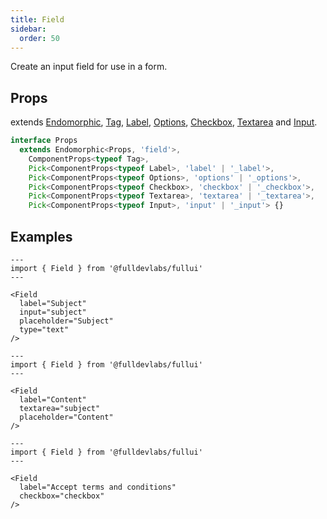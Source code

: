 ```yaml
---
title: Field
sidebar: 
  order: 50
---
```


Create an input field for use in a form.

## Props
extends [Endomorphic](/guides/components), [Tag](/components/tag), [Label](/components/label), [Options](/components/options), [Checkbox](/components/checkbox), [Textarea](/components/textarea) and [Input](/components/input).
```ts
interface Props
  extends Endomorphic<Props, 'field'>,
    ComponentProps<typeof Tag>,
    Pick<ComponentProps<typeof Label>, 'label' | '_label'>,
    Pick<ComponentProps<typeof Options>, 'options' | '_options'>,
    Pick<ComponentProps<typeof Checkbox>, 'checkbox' | '_checkbox'>,
    Pick<ComponentProps<typeof Textarea>, 'textarea' | '_textarea'>,
    Pick<ComponentProps<typeof Input>, 'input' | '_input'> {}
```

## Examples
```astro live
---
import { Field } from '@fulldevlabs/fullui'
---

<Field 
  label="Subject"
  input="subject" 
  placeholder="Subject" 
  type="text"
/>
```

```astro live
---
import { Field } from '@fulldevlabs/fullui'
---

<Field 
  label="Content"
  textarea="subject" 
  placeholder="Content" 
/>
```

```astro live
---
import { Field } from '@fulldevlabs/fullui'
---

<Field 
  label="Accept terms and conditions"
  checkbox="checkbox" 
/>
```
